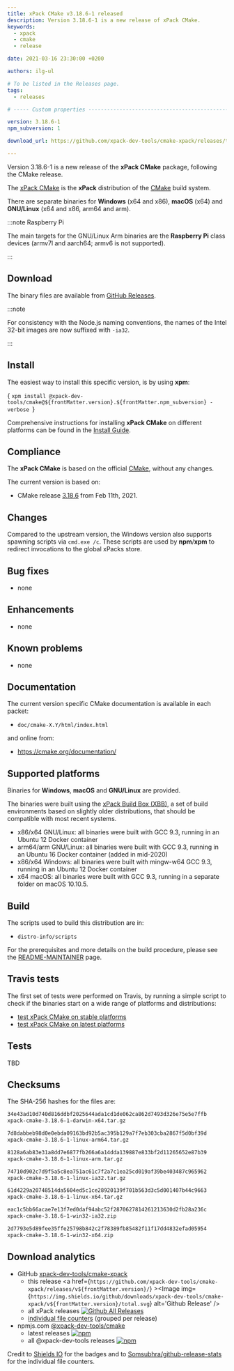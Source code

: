 ```yaml
---
title: xPack CMake v3.18.6-1 released
description: Version 3.18.6-1 is a new release of xPack CMake.
keywords:
  - xpack
  - cmake
  - release

date: 2021-03-16 23:30:00 +0200

authors: ilg-ul

# To be listed in the Releases page.
tags:
  - releases

# ----- Custom properties -----------------------------------------------------

version: 3.18.6-1
npm_subversion: 1

download_url: https://github.com/xpack-dev-tools/cmake-xpack/releases/tag/v3.18.6-1/

---
```


<head><title>{frontMatter.title}</title></head>

Version 3.18.6-1 is a new release of the **xPack CMake** package, following the CMake release.

<!-- truncate -->


The [xPack CMake](https://xpack-dev-tools.github.io/cmake-xpack/)
is the **xPack** distribution of the
[CMake](https://cmake.org) build system.

There are separate binaries for **Windows** (x64 and x86),
**macOS** (x64) and **GNU/Linux** (x64 and x86, arm64 and arm).

:::note Raspberry Pi

The main targets for the GNU/Linux Arm
binaries are the **Raspberry Pi** class devices (armv7l and aarch64;
armv6 is not supported).

:::

## Download

The binary files are available from <a href={frontMatter.download_url}>GitHub Releases</a>.

:::note

For consistency with the Node.js naming conventions, the names of the Intel 32-bit images are now suffixed with `-ia32`.

:::

## Install

The easiest way to install this specific version, is by using **xpm**:

<CodeBlock language="console"> {
`xpm install @xpack-dev-tools/cmake@${frontMatter.version}.${frontMatter.npm_subversion} -verbose
`} </CodeBlock>

Comprehensive instructions for installing **xPack CMake** on different platforms
can be found in the [Install Guide](/docs/install/).

## Compliance

The **xPack CMake** is based on the official
[CMake](https://cmake.org),
without any changes.

The current version is based on:

- CMake release
[3.18.6](https://github.com/Kitware/CMake/releases/tag/v3.18.6/)
from Feb 11th, 2021.

## Changes

Compared to the upstream version, the Windows version also supports
spawning scripts via `cmd.exe /c`. These scripts are used by **npm**/**xpm**
to redirect invocations to the global xPacks store.

## Bug fixes

- none

## Enhancements

- none

## Known problems

- none

## Documentation

The current version specific CMake documentation is available in each packet:

- `doc/cmake-X.Y/html/index.html`

and online from:

- https://cmake.org/documentation/

## Supported platforms

Binaries for **Windows**, **macOS** and **GNU/Linux** are provided.

The binaries were built using the
[xPack Build Box (XBB)](https://github.com/xpack/xpack-build-box), a set
of build environments based on slightly older distributions, that should be
compatible with most recent systems.

- x86/x64 GNU/Linux: all binaries were built with GCC 9.3, running in an
  Ubuntu 12 Docker container
- arm64/arm GNU/Linux: all binaries were built with GCC 9.3, running in an
  Ubuntu 16 Docker container (added in mid-2020)
- x86/x64 Windows: all binaries were built with mingw-w64 GCC 9.3, running in an
  Ubuntu 12 Docker container
- x64 macOS: all binaries were built with GCC 9.3, running in a separate
  folder on macOS 10.10.5.

## Build

The scripts used to build this distribution are in:

- `distro-info/scripts`

For the prerequisites and more details on the build procedure, please see the
[README-MAINTAINER](https://github.com/xpack-dev-tools/cmake-xpack/blob/xpack/README-MAINTAINER.md) page.

## Travis tests

The first set of tests were performed on Travis, by running
a simple script to check if the binaries start on a wide range of
platforms and distributions:

- [test xPack CMake on stable platforms](https://travis-ci.com/github/xpack-dev-tools/cmake-xpack/builds/220317746)
- [test xPack CMake on latest platforms](https://travis-ci.com/github/xpack-dev-tools/cmake-xpack/builds/220317753)

## Tests

TBD

## Checksums

The SHA-256 hashes for the files are:

```txt
34e43ad10d740d816ddbf2025644ada1cd1de062ca862d7493d326e75e5e7ffb
xpack-cmake-3.18.6-1-darwin-x64.tar.gz

7d8dabbeb98d0e0ebda09163bd92b5ac395b129a7f7eb303cba2867f5d0bf39d
xpack-cmake-3.18.6-1-linux-arm64.tar.gz

8128a6ab83e31a8dd7e6877fb266a6a14dda139887e833bf2d11265652e87b39
xpack-cmake-3.18.6-1-linux-arm.tar.gz

74710d902c7d9f5a5c8ea751ac61c7f2a7c1ea25cd019af39be403487c965962
xpack-cmake-3.18.6-1-linux-ia32.tar.gz

61d4229a20748514da5604ed5c1ce28920139f701b563d3c5d001407b44c9663
xpack-cmake-3.18.6-1-linux-x64.tar.gz

eac1c5bb66acae7e13f7ed0daf94abc52f2870627814261213630d2fb28a236c
xpack-cmake-3.18.6-1-win32-ia32.zip

2d7793e5d89fee35ffe25798b842c2f78389fb85482f11f17dd4832efad05954
xpack-cmake-3.18.6-1-win32-x64.zip
```

## Download analytics

- GitHub [xpack-dev-tools/cmake-xpack](https://github.com/xpack-dev-tools/cmake-xpack/)
  - this release <a href={`https://github.com/xpack-dev-tools/cmake-xpack/releases/v${frontMatter.version}/`} ><Image img={`https://img.shields.io/github/downloads/xpack-dev-tools/cmake-xpack/v${frontMatter.version}/total.svg`} alt='Github Release' /></a>
  - all xPack releases [![Github All Releases](https://img.shields.io/github/downloads/xpack-dev-tools/cmake-xpack/total.svg)](https://github.com/xpack-dev-tools/cmake-xpack/releases/)
  - [individual file counters](https://somsubhra.github.io/github-release-stats/?username=xpack-dev-tools&repository=cmake-xpack) (grouped per release)
- npmjs.com [@xpack-dev-tools/cmake](https://www.npmjs.com/package/@xpack-dev-tools/cmake)
  - latest releases [![npm](https://img.shields.io/npm/dw/@xpack-dev-tools/cmake.svg)](https://www.npmjs.com/package/@xpack-dev-tools/cmake/)
  - all @xpack-dev-tools releases [![npm](https://img.shields.io/npm/dt/@xpack-dev-tools/cmake.svg)](https://www.npmjs.com/package/@xpack-dev-tools/cmake/)

Credit to [Shields IO](https://shields.io) for the badges and to
[Somsubhra/github-release-stats](https://github.com/Somsubhra/github-release-stats)
for the individual file counters.
